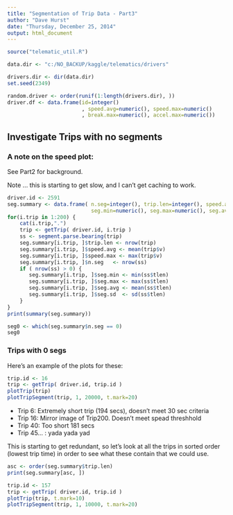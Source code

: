 ```yaml
---
title: "Segmentation of Trip Data - Part3"
author: "Dave Hurst"
date: "Thursday, December 25, 2014"
output: html_document
---
```

```r
source("telematic_util.R")

data.dir <- "c:/NO_BACKUP/kaggle/telematics/drivers"

drivers.dir <- dir(data.dir)
set.seed(2349)

random.driver <- order(runif(1:length(drivers.dir), ))
driver.df <- data.frame(id=integer()
                        , speed.avg=numeric(), speed.max=numeric()
                        , break.max=numeric(), accel.max=numeric())

```
## Investigate Trips with no segments

### A note on the speed plot:

See Part2 for background.

Note ... this is starting to get slow, and I can't get caching to work.

```r

driver.id <- 2591
seg.summary <- data.frame( n.seg=integer(), trip.len=integer(), speed.avg=numeric(), speed.max=numeric(),
                           seg.min=numeric(), seg.max=numeric(), seg.avg=numeric(), seg.sd=numeric())
for(i.trip in 1:200) {
    cat(i.trip,".")
    trip <- getTrip( driver.id, i.trip )    
    ss <- segment.parse.bearing(trip)
    seg.summary[i.trip, ]$trip.len <- nrow(trip)
    seg.summary[i.trip, ]$speed.avg <- mean(trip$v)
    seg.summary[i.trip, ]$speed.max <- max(trip$v)
    seg.summary[i.trip, ]$n.seg   <- nrow(ss)
    if ( nrow(ss) > 0) {
       seg.summary[i.trip, ]$seg.min <- min(ss$tlen)
       seg.summary[i.trip, ]$seg.max <- max(ss$tlen)
       seg.summary[i.trip, ]$seg.avg <- mean(ss$tlen)
       seg.summary[i.trip, ]$seg.sd  <- sd(ss$tlen)
    }
}
print(summary(seg.summary))

seg0 <- which(seg.summary$n.seg == 0)
seg0
```

### Trips with 0 segs

Here's an example of the plots for these:
```r
trip.id <- 16
trip <- getTrip( driver.id, trip.id )
plotTrip(trip)
plotTripSegment(trip, 1, 20000, t.mark=20)
```

* Trip 6: Extremely short trip (194 secs),  doesn't meet 30 sec criteria
* Trip 16: Mirror image of Trip200.  Doesn't meet spead threshhold
* Trip 40: Too short 181 secs
* Trip 45... : yada yada yad


This is starting to get redundant, so let's look at all the trips in sorted order (lowest trip time) in order to see what these contain that we could use.

```r
asc <- order(seg.summary$trip.len)
print(seg.summary[asc, ])
```

```r
trip.id <- 157
trip <- getTrip( driver.id, trip.id )
plotTrip(trip, t.mark=10)
plotTripSegment(trip, 1, 10000, t.mark=20)
```
